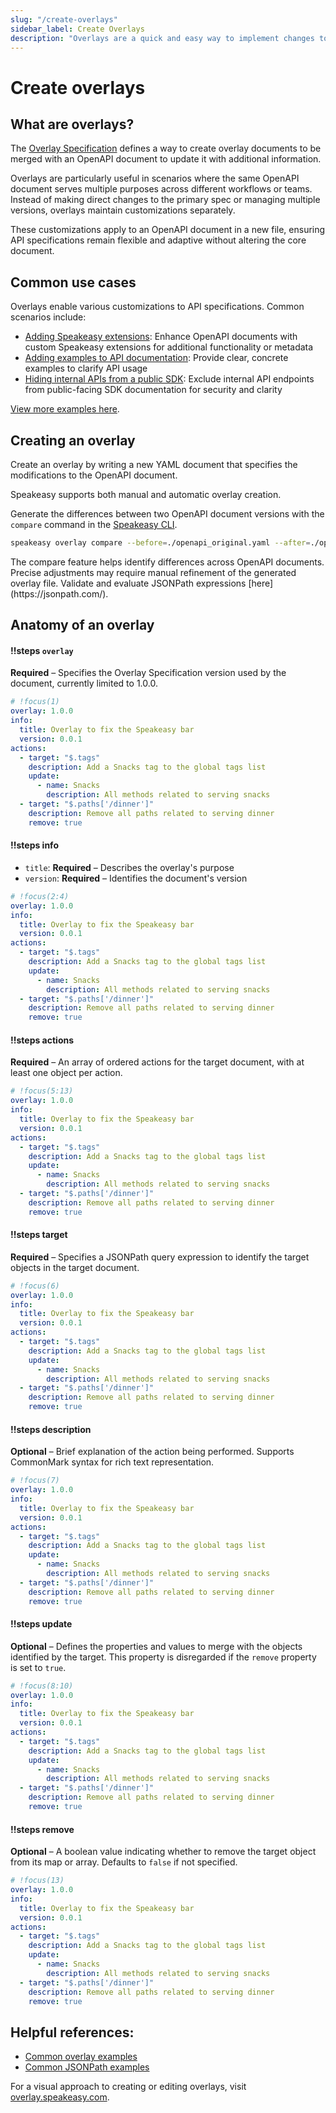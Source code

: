 ```yaml
---
slug: "/create-overlays"
sidebar_label: Create Overlays
description: "Overlays are a quick and easy way to implement changes to an OpenAPI document. Learn how overlays work and how to use them."
---
```



# Create overlays

## What are overlays?

The [Overlay Specification](https://github.com/OAI/Overlay-Specification/tree/3f398c6d38ddb5b4e514bc6a5a5ec487a3293834) defines a way to create overlay documents to be merged with an OpenAPI document to update it with additional information.

Overlays are particularly useful in scenarios where the same OpenAPI document serves multiple purposes across different workflows or teams. Instead of making direct changes to the primary spec or managing multiple versions, overlays maintain customizations separately.

These customizations apply to an OpenAPI document in a new file, ensuring API specifications remain flexible and adaptive without altering the core document.

## Common use cases

Overlays enable various customizations to API specifications. Common scenarios include:

- [Adding Speakeasy extensions](/examples/sdk-generation/overlays/overlays#adding-speakeasy-extensions): Enhance OpenAPI documents with custom Speakeasy extensions for additional functionality or metadata
- [Adding examples to API documentation](/examples/sdk-generation/overlays/overlays#adding-examples-to-api-documentation): Provide clear, concrete examples to clarify API usage
- [Hiding internal APIs from a public SDK](/examples/sdk-generation/overlays/overlays#hiding-internal-apis-from-a-public-sdk): Exclude internal API endpoints from public-facing SDK documentation for security and clarity

[View more examples here](/examples/sdk-generation/overlays/overlays).

## Creating an overlay

Create an overlay by writing a new YAML document that specifies the modifications to the OpenAPI document.

Speakeasy supports both manual and automatic overlay creation.

Generate the differences between two OpenAPI document versions with the `compare` command in the [Speakeasy CLI](/docs/speakeasy-reference/cli/overlay/compare).

```bash
speakeasy overlay compare --before=./openapi_original.yaml --after=./openapi.yaml > overlay.yaml
```

<Callout title="Using compare" type="info">
  The compare feature helps identify differences across
  OpenAPI documents. Precise adjustments may require
  manual refinement of the generated overlay file. Validate
  and evaluate JSONPath expressions [here](https://jsonpath.com/).
</Callout>

## Anatomy of an overlay

<Spotlight>

#### !!steps `overlay`

**Required** – Specifies the Overlay Specification version used by the document, currently limited to 1.0.0.

```yaml ! overlay.yaml
# !focus(1)
overlay: 1.0.0
info:
  title: Overlay to fix the Speakeasy bar
  version: 0.0.1
actions:
  - target: "$.tags"
    description: Add a Snacks tag to the global tags list
    update:
      - name: Snacks
        description: All methods related to serving snacks
  - target: "$.paths['/dinner']"
    description: Remove all paths related to serving dinner
    remove: true
```

#### !!steps info

- `title`: **Required** – Describes the overlay's purpose
- `version`: **Required** – Identifies the document's version

```yaml ! overlay.yaml
# !focus(2:4)
overlay: 1.0.0
info:
  title: Overlay to fix the Speakeasy bar
  version: 0.0.1
actions:
  - target: "$.tags"
    description: Add a Snacks tag to the global tags list
    update:
      - name: Snacks
        description: All methods related to serving snacks
  - target: "$.paths['/dinner']"
    description: Remove all paths related to serving dinner
    remove: true
```

#### !!steps actions

**Required** – An array of ordered actions for the target document, with at least one object per action.

```yaml ! overlay.yaml
# !focus(5:13)
overlay: 1.0.0
info:
  title: Overlay to fix the Speakeasy bar
  version: 0.0.1
actions:
  - target: "$.tags"
    description: Add a Snacks tag to the global tags list
    update:
      - name: Snacks
        description: All methods related to serving snacks
  - target: "$.paths['/dinner']"
    description: Remove all paths related to serving dinner
    remove: true
```

#### !!steps target

**Required** – Specifies a JSONPath query expression to identify the target objects in the target document.

```yaml ! overlay.yaml
# !focus(6)
overlay: 1.0.0
info:
  title: Overlay to fix the Speakeasy bar
  version: 0.0.1
actions:
  - target: "$.tags"
    description: Add a Snacks tag to the global tags list
    update:
      - name: Snacks
        description: All methods related to serving snacks
  - target: "$.paths['/dinner']"
    description: Remove all paths related to serving dinner
    remove: true
```

#### !!steps description

**Optional** – Brief explanation of the action being performed. Supports CommonMark syntax for rich text representation.

```yaml ! overlay.yaml
# !focus(7)
overlay: 1.0.0
info:
  title: Overlay to fix the Speakeasy bar
  version: 0.0.1
actions:
  - target: "$.tags"
    description: Add a Snacks tag to the global tags list
    update:
      - name: Snacks
        description: All methods related to serving snacks
  - target: "$.paths['/dinner']"
    description: Remove all paths related to serving dinner
    remove: true
```

#### !!steps update

**Optional** – Defines the properties and values to merge with the objects identified by the target. This property is disregarded if the `remove` property is set to `true`.

```yaml ! overlay.yaml
# !focus(8:10)
overlay: 1.0.0
info:
  title: Overlay to fix the Speakeasy bar
  version: 0.0.1
actions:
  - target: "$.tags"
    description: Add a Snacks tag to the global tags list
    update:
      - name: Snacks
        description: All methods related to serving snacks
  - target: "$.paths['/dinner']"
    description: Remove all paths related to serving dinner
    remove: true
```

#### !!steps remove

**Optional** – A boolean value indicating whether to remove the target object from its map or array. Defaults to `false` if not specified.

```yaml ! overlay.yaml
# !focus(13)
overlay: 1.0.0
info:
  title: Overlay to fix the Speakeasy bar
  version: 0.0.1
actions:
  - target: "$.tags"
    description: Add a Snacks tag to the global tags list
    update:
      - name: Snacks
        description: All methods related to serving snacks
  - target: "$.paths['/dinner']"
    description: Remove all paths related to serving dinner
    remove: true
```

</Spotlight>

## Helpful references:

- [Common overlay examples](/examples/sdk-generation/overlays/overlays)
- [Common JSONPath examples](/examples/sdk-generation/overlays/json-path-expressions)

<Callout title="Try Speakeasy's OpenAPI Overlay Playground" type="info">
  For a visual approach to creating or editing overlays, visit <a href="https://overlay.speakeasy.com/" target="_blank" rel="noopener noreferrer">overlay.speakeasy.com</a>.
</Callout>
